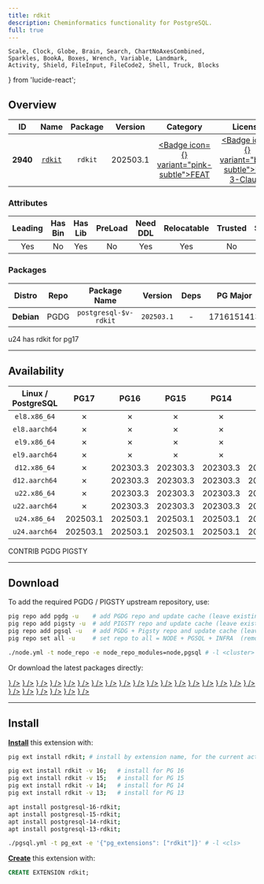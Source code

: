 ```yaml
---
title: rdkit
description: Cheminformatics functionality for PostgreSQL.
full: true
---
```


    Scale, Clock, Globe, Brain, Search, ChartNoAxesCombined,
    Sparkles, BookA, Boxes, Wrench, Variable, Landmark,
    Activity, Shield, FileInput, FileCode2, Shell, Truck, Blocks
} from 'lucide-react';

## Overview

| <TooltipIconButton tooltip="Extension unique identifier" side="top">ID</TooltipIconButton> | <TooltipIconButton tooltip="Extension name" side="top">Name</TooltipIconButton> | <TooltipIconButton tooltip="Package name for installation" side="top">Package</TooltipIconButton> | <TooltipIconButton tooltip="Latest available extension version" side="top">Version</TooltipIconButton> | <TooltipIconButton tooltip="Extension category" side="top">Category</TooltipIconButton> | <TooltipIconButton tooltip="Open source license" side="top">License</TooltipIconButton> | <TooltipIconButton tooltip="Programming language" side="top">Lang</TooltipIconButton> |
|:--------:|:--------:|:----------:|:--------------:|:---------------------------------------:|:------------------------------------------------------:|:----:|
| **2940** | [`rdkit`](https://github.com/rdkit/rdkit) | `rdkit` | 202503.1 | <a href="/ext/feat" className="no-underline"><Badge icon={<Sparkles />} variant="pink-subtle">FEAT</Badge></a> | <a href="/ext/list/license#bsd-3-clause" className="no-underline"><Badge icon={<Scale />} variant="blue-subtle">BSD 3-Clause</Badge></a> | <a href="/ext/list/lang#c-1"><Badge icon={<FileCode2 />} variant="purple-subtle">C++</Badge></a> |

### Attributes

| <TooltipIconButton tooltip="The Primary Leading extension in the Package" side="top">Leading</TooltipIconButton> | <TooltipIconButton tooltip="Contains binary utils" side="top">Has Bin</TooltipIconButton> | <TooltipIconButton tooltip="Contains .so shared library files" side="top">Has Lib</TooltipIconButton> | <TooltipIconButton tooltip="Requires preloading via shared_preload_libraries" side="top">PreLoad</TooltipIconButton> | <TooltipIconButton tooltip="Requires CREATE EXTENSION DDL command" side="top">Need DDL</TooltipIconButton> | <TooltipIconButton tooltip="Can be installed in any schema" side="top">Relocatable</TooltipIconButton> | <TooltipIconButton tooltip="Can be created by non-superuser" side="top">Trusted</TooltipIconButton> | <TooltipIconButton tooltip="Schemas used by this extension" side="top">Schemas</TooltipIconButton> |
|:-------:|:-------:|:-------:|:-------:|:--------:|:-----------:|:-------:|:-------:|
| Yes | No | Yes | No | Yes | Yes | No | - |

### Packages

| <TooltipIconButton tooltip="Linux distribution family, EL or Debian" side="top">Distro</TooltipIconButton> | <TooltipIconButton tooltip="Package repository" side="top">Repo</TooltipIconButton> | <TooltipIconButton tooltip="The RPM/DEB Package Name Pattern (replace $v with real pg major)" side="top">Package Name</TooltipIconButton> | <TooltipIconButton tooltip="Latest package version" side="top">Version</TooltipIconButton> | <TooltipIconButton tooltip="RPM/DEB Package dependencies" side="top">Deps</TooltipIconButton> | <TooltipIconButton tooltip="Available in these PostgreSQL Major Versions" side="top">PG Major</TooltipIconButton> |
|:----------:|:--------:|:------------------------:|:-----------:|:------------:|:------------------:|
| **Debian** | <Badge variant="blue-subtle"><span className="font-bold">PGDG</span></Badge> | `postgresql-$v-rdkit` | `202503.1` | - | <Badge variant="red-subtle">17</Badge><Badge variant="green-subtle">16</Badge><Badge variant="green-subtle">15</Badge><Badge variant="green-subtle">14</Badge><Badge variant="green-subtle">13</Badge> |


<Callout title="Comments" type="info">
    u24 has rdkit for pg17
</Callout>


------

## Availability

| <TooltipIconButton tooltip="Linux Distro Arch / PostgreSQL Major Version" side="top">Linux / PostgreSQL </TooltipIconButton> | <span className="text-red-500">**PG17**</span> | **PG16** | **PG15** | **PG14** | **PG13** |
|:-----:|:-----:|:-----:|:-----:|:-----:|:-----:|
| `el8.x86_64` | <Badge variant="red-subtle">✗</Badge> | <Badge variant="red-subtle">✗</Badge> | <Badge variant="red-subtle">✗</Badge> | <Badge variant="red-subtle">✗</Badge> | <Badge variant="red-subtle">✗</Badge> |
| `el8.aarch64` | <Badge variant="red-subtle">✗</Badge> | <Badge variant="red-subtle">✗</Badge> | <Badge variant="red-subtle">✗</Badge> | <Badge variant="red-subtle">✗</Badge> | <Badge variant="red-subtle">✗</Badge> |
| `el9.x86_64` | <Badge variant="red-subtle">✗</Badge> | <Badge variant="red-subtle">✗</Badge> | <Badge variant="red-subtle">✗</Badge> | <Badge variant="red-subtle">✗</Badge> | <Badge variant="red-subtle">✗</Badge> |
| `el9.aarch64` | <Badge variant="red-subtle">✗</Badge> | <Badge variant="red-subtle">✗</Badge> | <Badge variant="red-subtle">✗</Badge> | <Badge variant="red-subtle">✗</Badge> | <Badge variant="red-subtle">✗</Badge> |
| `d12.x86_64` | <Badge variant="red-subtle">✗</Badge> | <Badge variant="blue-subtle">202303.3</Badge> | <Badge variant="blue-subtle">202303.3</Badge> | <Badge variant="blue-subtle">202303.3</Badge> | <Badge variant="blue-subtle">202303.3</Badge> |
| `d12.aarch64` | <Badge variant="red-subtle">✗</Badge> | <Badge variant="blue-subtle">202303.3</Badge> | <Badge variant="blue-subtle">202303.3</Badge> | <Badge variant="blue-subtle">202303.3</Badge> | <Badge variant="blue-subtle">202303.3</Badge> |
| `u22.x86_64` | <Badge variant="red-subtle">✗</Badge> | <Badge variant="blue-subtle">202303.3</Badge> | <Badge variant="blue-subtle">202303.3</Badge> | <Badge variant="blue-subtle">202303.3</Badge> | <Badge variant="blue-subtle">202303.3</Badge> |
| `u22.aarch64` | <Badge variant="red-subtle">✗</Badge> | <Badge variant="blue-subtle">202303.3</Badge> | <Badge variant="blue-subtle">202303.3</Badge> | <Badge variant="blue-subtle">202303.3</Badge> | <Badge variant="blue-subtle">202303.3</Badge> |
| `u24.x86_64` | <Badge variant="blue-subtle">202503.1</Badge> | <Badge variant="blue-subtle">202503.1</Badge> | <Badge variant="blue-subtle">202503.1</Badge> | <Badge variant="blue-subtle">202503.1</Badge> | <Badge variant="blue-subtle">202503.1</Badge> |
| `u24.aarch64` | <Badge variant="blue-subtle">202503.1</Badge> | <Badge variant="blue-subtle">202503.1</Badge> | <Badge variant="blue-subtle">202503.1</Badge> | <Badge variant="blue-subtle">202503.1</Badge> | <Badge variant="blue-subtle">202503.1</Badge> |

<Badge variant="green-subtle"><span className="font-black">CONTRIB</span></Badge> <Badge variant="blue-subtle"><span className="font-black">PGDG</span></Badge> <Badge variant="amber-subtle"><span className="font-black">PIGSTY</span></Badge>

------

## Download

To add the required PGDG / PIGSTY upstream repository, use:

```bash tab="pig"
pig repo add pgdg -u    # add PGDG repo and update cache (leave existing repos)
pig repo add pigsty -u  # add PIGSTY repo and update cache (leave existing repos)
pig repo add pgsql -u   # add PGDG + Pigsty repo and update cache (leave existing repos)
pig repo set all -u     # set repo to all = NODE + PGSQL + INFRA  (remove existing repos)
```
```bash tab="pigsty"
./node.yml -t node_repo -e node_repo_modules=node,pgsql # -l <cluster>
```

Or download the latest packages directly:

<Files>
    <Folder name="el8.x86_64">
    </Folder>
    <Folder name="el8.aarch64">
    </Folder>
    <Folder name="el9.x86_64">
    </Folder>
    <Folder name="el9.aarch64">
    </Folder>
    <Folder name="d12.x86_64">
        <a href="https://apt.postgresql.org/pub/repos/apt/pool/main/r/rdkit/postgresql-16-rdkit_202303.3-3.pgdg120+1_arm64.deb"><File name="postgresql-16-rdkit_202303.3-3.pgdg120+1_arm64.deb" icon={<Box className="text-emerald-500" />} /></a>
        <a href="https://apt.postgresql.org/pub/repos/apt/pool/main/r/rdkit/postgresql-15-rdkit_202303.3-3.pgdg120+1_arm64.deb"><File name="postgresql-15-rdkit_202303.3-3.pgdg120+1_arm64.deb" icon={<Box className="text-emerald-500" />} /></a>
        <a href="https://apt.postgresql.org/pub/repos/apt/pool/main/r/rdkit/postgresql-14-rdkit_202303.3-3.pgdg120+1_arm64.deb"><File name="postgresql-14-rdkit_202303.3-3.pgdg120+1_arm64.deb" icon={<Box className="text-emerald-500" />} /></a>
        <a href="https://apt.postgresql.org/pub/repos/apt/pool/main/r/rdkit/postgresql-13-rdkit_202303.3-3.pgdg120+1_arm64.deb"><File name="postgresql-13-rdkit_202303.3-3.pgdg120+1_arm64.deb" icon={<Box className="text-emerald-500" />} /></a>
    </Folder>
    <Folder name="d12.aarch64">
        <a href="https://apt.postgresql.org/pub/repos/apt/pool/main/r/rdkit/postgresql-16-rdkit_202303.3-3.pgdg120+1_amd64.deb"><File name="postgresql-16-rdkit_202303.3-3.pgdg120+1_amd64.deb" icon={<Box className="text-orange-500" />} /></a>
        <a href="https://apt.postgresql.org/pub/repos/apt/pool/main/r/rdkit/postgresql-15-rdkit_202303.3-3.pgdg120+1_amd64.deb"><File name="postgresql-15-rdkit_202303.3-3.pgdg120+1_amd64.deb" icon={<Box className="text-orange-500" />} /></a>
        <a href="https://apt.postgresql.org/pub/repos/apt/pool/main/r/rdkit/postgresql-14-rdkit_202303.3-3.pgdg120+1_amd64.deb"><File name="postgresql-14-rdkit_202303.3-3.pgdg120+1_amd64.deb" icon={<Box className="text-orange-500" />} /></a>
        <a href="https://apt.postgresql.org/pub/repos/apt/pool/main/r/rdkit/postgresql-13-rdkit_202303.3-3.pgdg120+1_amd64.deb"><File name="postgresql-13-rdkit_202303.3-3.pgdg120+1_amd64.deb" icon={<Box className="text-orange-500" />} /></a>
    </Folder>
    <Folder name="u22.x86_64">
        <a href="https://apt.postgresql.org/pub/repos/apt/pool/main/r/rdkit/postgresql-16-rdkit_202303.3-3.pgdg22.04+1_amd64.deb"><File name="postgresql-16-rdkit_202303.3-3.pgdg22.04+1_amd64.deb" icon={<Box className="text-emerald-500" />} /></a>
        <a href="https://apt.postgresql.org/pub/repos/apt/pool/main/r/rdkit/postgresql-15-rdkit_202303.3-3.pgdg22.04+1_amd64.deb"><File name="postgresql-15-rdkit_202303.3-3.pgdg22.04+1_amd64.deb" icon={<Box className="text-emerald-500" />} /></a>
        <a href="https://apt.postgresql.org/pub/repos/apt/pool/main/r/rdkit/postgresql-14-rdkit_202303.3-3.pgdg22.04+1_amd64.deb"><File name="postgresql-14-rdkit_202303.3-3.pgdg22.04+1_amd64.deb" icon={<Box className="text-emerald-500" />} /></a>
        <a href="https://apt.postgresql.org/pub/repos/apt/pool/main/r/rdkit/postgresql-13-rdkit_202303.3-3.pgdg22.04+1_amd64.deb"><File name="postgresql-13-rdkit_202303.3-3.pgdg22.04+1_amd64.deb" icon={<Box className="text-emerald-500" />} /></a>
    </Folder>
    <Folder name="u22.aarch64">
        <a href="https://apt.postgresql.org/pub/repos/apt/pool/main/r/rdkit/postgresql-16-rdkit_202303.3-3.pgdg22.04+1_arm64.deb"><File name="postgresql-16-rdkit_202303.3-3.pgdg22.04+1_arm64.deb" icon={<Box className="text-orange-500" />} /></a>
        <a href="https://apt.postgresql.org/pub/repos/apt/pool/main/r/rdkit/postgresql-15-rdkit_202303.3-3.pgdg22.04+1_arm64.deb"><File name="postgresql-15-rdkit_202303.3-3.pgdg22.04+1_arm64.deb" icon={<Box className="text-orange-500" />} /></a>
        <a href="https://apt.postgresql.org/pub/repos/apt/pool/main/r/rdkit/postgresql-14-rdkit_202303.3-3.pgdg22.04+1_arm64.deb"><File name="postgresql-14-rdkit_202303.3-3.pgdg22.04+1_arm64.deb" icon={<Box className="text-orange-500" />} /></a>
        <a href="https://apt.postgresql.org/pub/repos/apt/pool/main/r/rdkit/postgresql-13-rdkit_202303.3-3.pgdg22.04+1_arm64.deb"><File name="postgresql-13-rdkit_202303.3-3.pgdg22.04+1_arm64.deb" icon={<Box className="text-orange-500" />} /></a>
    </Folder>
    <Folder name="u24.x86_64">
        <a href="https://apt.postgresql.org/pub/repos/apt/pool/main/r/rdkit/postgresql-16-rdkit_202503.1-4.pgdg24.04+1_amd64.deb"><File name="postgresql-16-rdkit_202503.1-4.pgdg24.04+1_amd64.deb" icon={<Box className="text-emerald-500" />} /></a>
        <a href="https://apt.postgresql.org/pub/repos/apt/pool/main/r/rdkit/postgresql-15-rdkit_202503.1-4.pgdg24.04+1_amd64.deb"><File name="postgresql-15-rdkit_202503.1-4.pgdg24.04+1_amd64.deb" icon={<Box className="text-emerald-500" />} /></a>
        <a href="https://apt.postgresql.org/pub/repos/apt/pool/main/r/rdkit/postgresql-14-rdkit_202503.1-4.pgdg24.04+1_amd64.deb"><File name="postgresql-14-rdkit_202503.1-4.pgdg24.04+1_amd64.deb" icon={<Box className="text-emerald-500" />} /></a>
        <a href="https://apt.postgresql.org/pub/repos/apt/pool/main/r/rdkit/postgresql-13-rdkit_202503.1-4.pgdg24.04+1_amd64.deb"><File name="postgresql-13-rdkit_202503.1-4.pgdg24.04+1_amd64.deb" icon={<Box className="text-emerald-500" />} /></a>
    </Folder>
    <Folder name="u24.aarch64">
        <a href="https://apt.postgresql.org/pub/repos/apt/pool/main/r/rdkit/postgresql-16-rdkit_202503.1-4.pgdg24.04+1_arm64.deb"><File name="postgresql-16-rdkit_202503.1-4.pgdg24.04+1_arm64.deb" icon={<Box className="text-orange-500" />} /></a>
        <a href="https://apt.postgresql.org/pub/repos/apt/pool/main/r/rdkit/postgresql-15-rdkit_202503.1-4.pgdg24.04+1_arm64.deb"><File name="postgresql-15-rdkit_202503.1-4.pgdg24.04+1_arm64.deb" icon={<Box className="text-orange-500" />} /></a>
        <a href="https://apt.postgresql.org/pub/repos/apt/pool/main/r/rdkit/postgresql-14-rdkit_202503.1-4.pgdg24.04+1_arm64.deb"><File name="postgresql-14-rdkit_202503.1-4.pgdg24.04+1_arm64.deb" icon={<Box className="text-orange-500" />} /></a>
        <a href="https://apt.postgresql.org/pub/repos/apt/pool/main/r/rdkit/postgresql-13-rdkit_202503.1-4.pgdg24.04+1_arm64.deb"><File name="postgresql-13-rdkit_202503.1-4.pgdg24.04+1_arm64.deb" icon={<Box className="text-orange-500" />} /></a>
    </Folder>
</Files>

------

## Install

[**Install**](/docs/pgsql/ext/install) this extension with:

```bash tab="pig"
pig ext install rdkit; # install by extension name, for the current active PG version

pig ext install rdkit -v 16;   # install for PG 16
pig ext install rdkit -v 15;   # install for PG 15
pig ext install rdkit -v 14;   # install for PG 14
pig ext install rdkit -v 13;   # install for PG 13
```
```bash tab="apt" 
apt install postgresql-16-rdkit;
apt install postgresql-15-rdkit;
apt install postgresql-14-rdkit;
apt install postgresql-13-rdkit;
```
```bash tab="ansible"
./pgsql.yml -t pg_ext -e '{"pg_extensions": ["rdkit"]}' # -l <cls>
```

[**Create**](/docs/pgsql/ext/create) this extension with:

```sql
CREATE EXTENSION rdkit;
```


